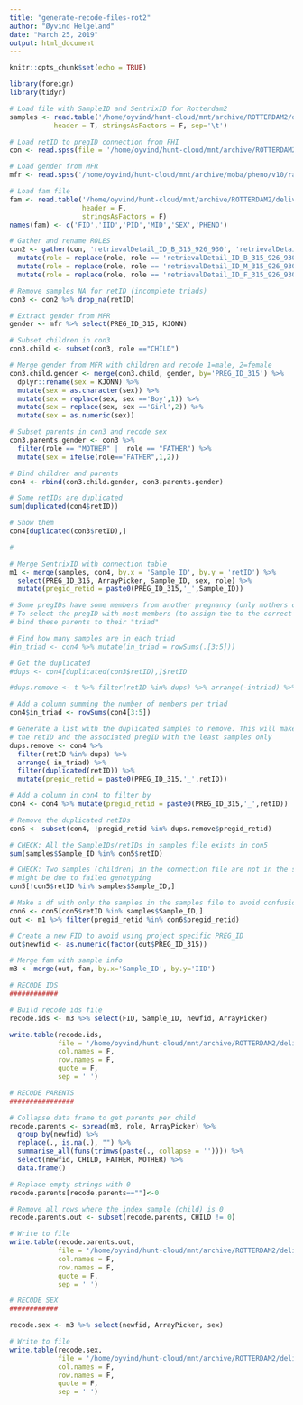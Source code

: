 ```yaml
---
title: "generate-recode-files-rot2"
author: "Øyvind Helgeland"
date: "March 25, 2019"
output: html_document
---
```


```r
knitr::opts_chunk$set(echo = TRUE)
```

```r
library(foreign)
library(tidyr)
```

```r
# Load file with SampleID and SentrixID for Rotterdam2
samples <- read.table('/home/oyvind/hunt-cloud/mnt/archive/ROTTERDAM2/delivery-fhi/data/raw-data/GS/GSA2017_246_025_STS-Rfriendly.tab', 
           header = T, stringsAsFactors = F, sep='\t')

# Load retID to pregID connection from FHI
con <- read.spss(file = '/home/oyvind/hunt-cloud/mnt/archive/ROTTERDAM2/connections/Kvalitetskontroll_MoBa_PDB315_926_930.sav', to.data.frame = T)

# Load gender from MFR
mfr <- read.spss('/home/oyvind/hunt-cloud/mnt/archive/moba/pheno/v10/raw/spss/2018_02_01_PDB315_MFR_520_v10.sav', to.data.frame = T)

# Load fam file
fam <- read.table('/home/oyvind/hunt-cloud/mnt/archive/ROTTERDAM2/delivery-fhi/data/raw-data/plink/GSA2017_246_025_ReRun.fam', 
                  header = F, 
                  stringsAsFactors = F)
names(fam) <- c('FID','IID','PID','MID','SEX','PHENO')
```

```r
# Gather and rename ROLES
con2 <- gather(con, 'retrievalDetail_ID_B_315_926_930', 'retrievalDetail_ID_M_315_926_930', 'retrievalDetail_ID_F_315_926_930', key='role', value='retID') %>%
  mutate(role = replace(role, role == 'retrievalDetail_ID_B_315_926_930', 'CHILD')) %>%
  mutate(role = replace(role, role == 'retrievalDetail_ID_M_315_926_930', 'MOTHER')) %>%
  mutate(role = replace(role, role == 'retrievalDetail_ID_F_315_926_930', 'FATHER'))

# Remove samples NA for retID (incomplete triads)
con3 <- con2 %>% drop_na(retID)
```

```r
# Extract gender from MFR
gender <- mfr %>% select(PREG_ID_315, KJONN)
```

```r
# Subset children in con3
con3.child <- subset(con3, role =="CHILD")

# Merge gender from MFR with children and recode 1=male, 2=female 
con3.child.gender <- merge(con3.child, gender, by='PREG_ID_315') %>% 
  dplyr::rename(sex = KJONN) %>% 
  mutate(sex = as.character(sex)) %>%
  mutate(sex = replace(sex, sex =='Boy',1)) %>%
  mutate(sex = replace(sex, sex =='Girl',2)) %>%
  mutate(sex = as.numeric(sex))

# Subset parents in con3 and recode sex
con3.parents.gender <- con3 %>% 
  filter(role == "MOTHER" |  role == "FATHER") %>% 
  mutate(sex = ifelse(role=="FATHER",1,2))

# Bind children and parents
con4 <- rbind(con3.child.gender, con3.parents.gender)

```

```r
# Some retIDs are duplicated
sum(duplicated(con4$retID))

# Show them
con4[duplicated(con3$retID),]

#

```
 

```r
# Merge SentrixID with connection table
m1 <- merge(samples, con4, by.x = 'Sample_ID', by.y = 'retID') %>% 
  select(PREG_ID_315, ArrayPicker, Sample_ID, sex, role) %>%
  mutate(pregid_retid = paste0(PREG_ID_315,'_',Sample_ID))

```

```r
# Some pregIDs have some members from another pregnancy (only mothers or fathers)
# To select the pregID with most members (to assign the to the correct pedigree)
# bind these parents to their "triad"

# Find how many samples are in each triad
#in_triad <- con4 %>% mutate(in_triad = rowSums(.[3:5]))

# Get the duplicated 
#dups <- con4[duplicated(con3$retID),]$retID

#dups.remove <- t %>% filter(retID %in% dups) %>% arrange(-intriad) %>% filter(duplicated(retID))

# Add a column summing the number of members per triad
con4$in_triad <- rowSums(con4[3:5])

# Generate a list with the duplicated samples to remove. This will make it possible to remove
# the retID and the associated pregID with the least samples only 
dups.remove <- con4 %>%
  filter(retID %in% dups) %>% 
  arrange(-in_triad) %>% 
  filter(duplicated(retID)) %>%
  mutate(pregid_retid = paste0(PREG_ID_315,'_',retID))

# Add a column in con4 to filter by
con4 <- con4 %>% mutate(pregid_retid = paste0(PREG_ID_315,'_',retID))

# Remove the duplicated retIDs
con5 <- subset(con4, !pregid_retid %in% dups.remove$pregid_retid)

# CHECK: All the SampleIDs/retIDs in samples file exists in con5
sum(samples$Sample_ID %in% con5$retID)

# CHECK: Two samples (children) in the connection file are not in the sample file
# might be due to failed genotyping
con5[!con5$retID %in% samples$Sample_ID,]

# Make a df with only the samples in the samples file to avoid confusion downstream
con6 <- con5[con5$retID %in% samples$Sample_ID,]
out <- m1 %>% filter(pregid_retid %in% con6$pregid_retid)

# Create a new FID to avoid using project specific PREG_ID
out$newfid <- as.numeric(factor(out$PREG_ID_315))
```

```r
# Merge fam with sample info
m3 <- merge(out, fam, by.x='Sample_ID', by.y='IID')
```

```r
# RECODE IDS
############

# Build recode ids file
recode.ids <- m3 %>% select(FID, Sample_ID, newfid, ArrayPicker)

write.table(recode.ids, 
            file = '/home/oyvind/hunt-cloud/mnt/archive/ROTTERDAM2/delivery-fhi/data/aux/recode-files/recode-files-original-fhi/recode-ids-rotterdam2.txt', 
            col.names = F, 
            row.names = F, 
            quote = F, 
            sep = ' ')
```

```r
# RECODE PARENTS
################

# Collapse data frame to get parents per child
recode.parents <- spread(m3, role, ArrayPicker) %>% 
  group_by(newfid) %>% 
  replace(., is.na(.), "") %>% 
  summarise_all(funs(trimws(paste(., collapse = '')))) %>% 
  select(newfid, CHILD, FATHER, MOTHER) %>% 
  data.frame()

# Replace empty strings with 0
recode.parents[recode.parents==""]<-0

# Remove all rows where the index sample (child) is 0
recode.parents.out <- subset(recode.parents, CHILD != 0)

# Write to file
write.table(recode.parents.out, 
            file = '/home/oyvind/hunt-cloud/mnt/archive/ROTTERDAM2/delivery-fhi/data/aux/recode-files/recode-files-original-fhi/recode-parents-rotterdam2.txt', 
            col.names = F, 
            row.names = F, 
            quote = F, 
            sep = ' ')

```

```r
# RECODE SEX
############

recode.sex <- m3 %>% select(newfid, ArrayPicker, sex)

# Write to file
write.table(recode.sex, 
            file = '/home/oyvind/hunt-cloud/mnt/archive/ROTTERDAM2/delivery-fhi/data/aux/recode-files/recode-files-original-fhi/recode-sex-rotterdam2.txt', 
            col.names = F, 
            row.names = F, 
            quote = F, 
            sep = ' ')

```

